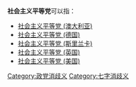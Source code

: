 '''社会主义平等党'''可以指：
*[[社会主义平等党_(澳大利亚)|社会主义平等党 (澳大利亚)]]
*[[社会主义平等党_(德国)|社会主义平等党 (德国)]]
*[[社会主义平等党_(斯里兰卡)|社会主义平等党 (斯里兰卡)]]
*[[社会主义平等党_(英国)|社会主义平等党 (英国)]]
*[[社会主义平等党_(美国)|社会主义平等党 (美国)]]
{{disambig}}
[[Category:政党消歧义|Category:政党消歧义]]
[[Category:七字消歧义|Category:七字消歧义]]